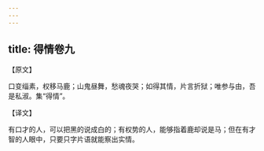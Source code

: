 ```yaml
---
---
---
```

title: 得情卷九
---



【原文】

口变缁素，权移马鹿；山鬼昼舞，愁魂夜哭；如得其情，片言折狱；唯参与由，吾是私淑。集“得情”。

【译文】

有口才的人，可以把黑的说成白的；有权势的人，能够指着鹿却说是马；但在有才智的人眼中，只要只字片语就能察出实情。